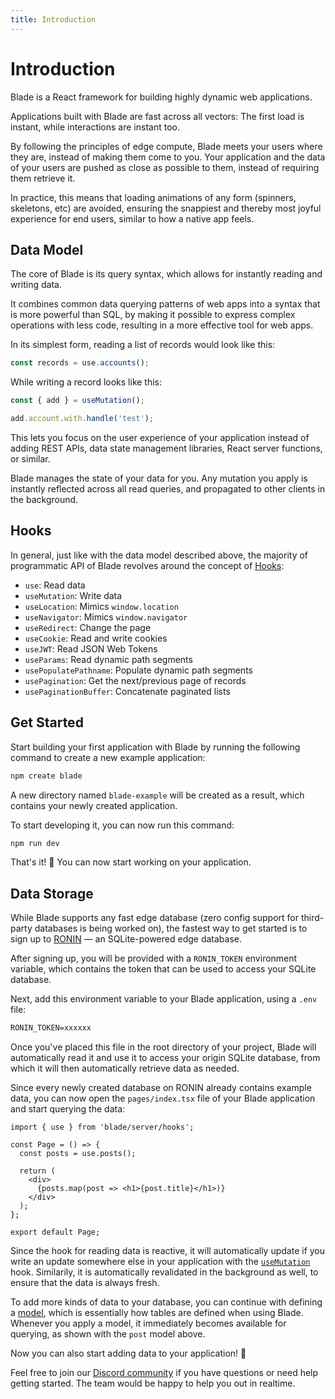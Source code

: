 ```yaml
---
title: Introduction
---
```



# Introduction

Blade is a React framework for building highly dynamic web applications.

Applications built with Blade are fast across all vectors: The first load is instant,
while interactions are instant too.

By following the principles of edge compute, Blade meets your users where they are, instead
of making them come to you. Your application and the data of your users are pushed as
close as possible to them, instead of requiring them retrieve it.

In practice, this means that loading animations of any form (spinners, skeletons, etc)
are avoided, ensuring the snappiest and thereby most joyful experience for end users,
similar to how a native app feels.

## Data Model

The core of Blade is its query syntax, which allows for instantly reading and writing
data.

It combines common data querying patterns of web apps into a syntax that is more powerful
than SQL, by making it possible to express complex operations with less code, resulting in
a more effective tool for web apps.

In its simplest form, reading a list of records would look like this:

```typescript
const records = use.accounts();
```

While writing a record looks like this:

```typescript
const { add } = useMutation();

add.account.with.handle('test');
```

This lets you focus on the user experience of your application instead of adding
REST APIs, data state management libraries, React server functions, or similar.

Blade manages the state of your data for you. Any mutation you apply is instantly
reflected across all read queries, and propagated to other clients in the background.

## Hooks

In general, just like with the data model described above, the majority of programmatic
API of Blade revolves around the concept of [Hooks](https://react.dev/reference/react/hooks):

- `use`: Read data
- `useMutation`: Write data
- `useLocation`: Mimics `window.location`
- `useNavigator`: Mimics `window.navigator`
- `useRedirect`: Change the page
- `useCookie`: Read and write cookies
- `useJWT`: Read JSON Web Tokens
- `useParams`: Read dynamic path segments
- `usePopulatePathname`: Populate dynamic path segments
- `usePagination`: Get the next/previous page of records
- `usePaginationBuffer`: Concatenate paginated lists

## Get Started

Start building your first application with Blade by running the following command to create a new example application:

```bash
npm create blade
```

A new directory named `blade-example` will be created as a result, which contains your newly created application.

To start developing it, you can now run this command:

```bash
npm run dev
```

That's it! 🎉 You can now start working on your application.

## Data Storage

While Blade supports any fast edge database (zero config support for third-party databases is being worked on), the fastest way to get started is to sign up to [RONIN](https://ronin.co) — an SQLite-powered edge database.

After signing up, you will be provided with a `RONIN_TOKEN` environment variable, which contains the token that can be used to access your SQLite database.

Next, add this environment variable to your Blade application, using a `.env` file:

```txt
RONIN_TOKEN=xxxxxx
```

Once you've placed this file in the root directory of your project, Blade will automatically read it and use it to access your origin SQLite database, from which it will then automatically retrieve data as needed.

Since every newly created database on RONIN already contains example data, you can now open the `pages/index.tsx` file of your Blade application and start querying the data:

```tsx
import { use } from 'blade/server/hooks';

const Page = () => {
  const posts = use.posts();

  return (
    <div>
      {posts.map(post => <h1>{post.title}</h1>)}
    </div>
  );
};

export default Page;
```

Since the hook for reading data is reactive, it will automatically update if you write an update somewhere else in your application with the [`useMutation`](/hooks#usemetadata-server) hook. Similarily, it is automatically revalidated in the background as well, to ensure that the data is always fresh.

To add more kinds of data to your database, you can continue with defining a [model](/models), which is essentially how tables are defined when using Blade. Whenever you apply a model, it immediately becomes available for querying, as shown with the `post` model above.

Now you can also start adding data to your application! 🚀

Feel free to join our [Discord community](https://discord.gg/ronin) if you have questions or need help getting started. The team would be happy to help you out in realtime.